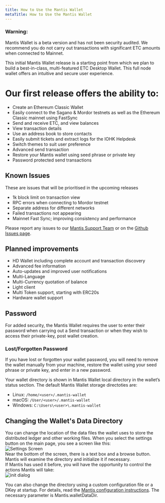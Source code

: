 ```yaml
---
title: How to Use the Mantis Wallet
metaTitle: How to Use the Mantis Wallet
---
```


### Warning:
Mantis Wallet is a beta version and has not been security audited. We recommend you do not carry out transactions with significant ETC amounts when connected to Mainnet.

This initial Mantis Wallet release is a starting point from which we plan to build a best-in-class, multi-featured ETC Desktop Wallet. This full node wallet offers an intuitive and secure user experience.

# Our first release offers the ability to:

* Create an Ethereum Classic Wallet
* Easily connect to the Sagano & Mordor testnets as well as the Ethereum Classic mainnet using FastSync
* Send and receive ETC, and view balances
* View transaction details
* Use an address book to store contacts
* Easily submit tickets and extract logs for the IOHK Helpdesk
* Switch themes to suit user preference
* Advanced send transaction
* Restore your Mantis wallet using seed phrase or private key
* Password protected send transactions


## Known Issues
These are issues that will be prioritised in the upcoming releases

* 1k  block limit on transaction view
* RPC errors when connecting to Mordor testnet
* Separate address for different networks
* Failed transactions not appearing
* Mainnet Fast Sync; improving consistency and performance

Please report any issues to our [Mantis Support Team](https://iohk.zendesk.com/hc/en-us/requests/new) or on the [Github Issues page](https://github.com/input-output-hk/mantis-wallet/issues).

## Planned improvements

* HD Wallet including complete account and transaction discovery
* Advanced fee information
* Auto-updates and improved user notifications
* Multi-Language
* Multi-Currency quotation of balance
* Light client
* Multi Token support, starting with ERC20s
* Hardware wallet support

## Password

For added security, the Mantis Wallet requires the user to enter their password when carrying out a Send transaction or when they wish to access their private-key, post wallet creation.

### Lost/Forgotten Password

If you have lost or forgotten your wallet password, you will need to remove the wallet manually from your machine, restore the wallet using your seed phrase or private key, and enter in a new password.

Your wallet directory is shown in Mantis Wallet local directory in the wallet’s status section.
The default Mantis Wallet storage directoties are:

* Linux: `/home/<user>/.mantis-wallet`
* macOS: `/User/<user>/.mantis-wallet`
* Windows: `C:\Users\<user>\.mantis-wallet`

## Changing the Wallet's Data Directory
You can change the location of the data files the wallet uses to store the distributed ledger and other working files.
When you select the settings button on the main page, you see a screen like this:  
![Settings Screen](../images/12-Mantis-Wallet-Settings.png)  
Near the bottom of the screen, there is a text box and a browse button.
Mantis will examine the directory and initialize it if necessary.  
If Mantis has used it before, you will have the opportunity to control the actions Mantis will take:  
![init dialog](../images/12-Mantis-Wallet-Settings-2.png)

You can also change the directory using a custom configuration file or a DKey at startup. For details, read the [Mantis configuration instructions](/how-tos/how-to-configure-mantis). The necessary parameter is Mantis.walletDataDir.